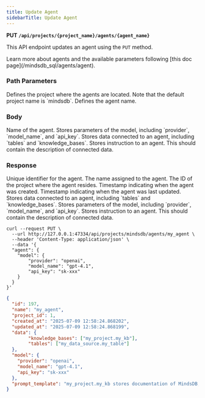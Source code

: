 ```yaml
---
title: Update Agent
sidebarTitle: Update Agent
---
```


**PUT `/api/projects/{project_name}/agents/{agent_name}`**

This API endpoint updates an agent using the `PUT` method.

<Tip>
Learn more about agents and the available parameters following [this doc page](/mindsdb_sql/agents/agent).
</Tip>

### Path Parameters

<ParamField body='project_name' type='string' required>
Defines the project where the agents are located. Note that the default project name is `mindsdb`.
</ParamField>

<ParamField body='agent_name' type='string' required>
Defines the agent name.
</ParamField>

### Body

<ParamField body='name' type='string'>
Name of the agent.
</ParamField>

<ParamField body='model' type='string'>
Stores parameters of the model, including `provider`, `model_name`, and `api_key`.
</ParamField>

<ParamField body='data' type='string'>
Stores data connected to an agent, including `tables` and `knowledge_bases`.
</ParamField>

<ParamField body='prompt_template' type='string'>
Stores instruction to an agent. This should contain the description of connected data.
</ParamField>

### Response

<ResponseField name="id" type="string" required>  
Unique identifier for the agent.
</ResponseField>

<ResponseField name="name" type="string" required>  
The name assigned to the agent.
</ResponseField>

<ResponseField name="project_id" type="string" required>  
The ID of the project where the agent resides.
</ResponseField>

<ResponseField name="created_at" type="string" required>  
Timestamp indicating when the agent was created.
</ResponseField>

<ResponseField name="updated_at" type="string" required>  
Timestamp indicating when the agent was last updated.
</ResponseField>

<ResponseField body='data' type='string'>
Stores data connected to an agent, including `tables` and `knowledge_bases`.
</ResponseField>

<ResponseField body='model' type='string'>
Stores parameters of the model, including `provider`, `model_name`, and `api_key`.
</ResponseField>

<ResponseField body='prompt_template' type='string'>
Stores instruction to an agent. This should contain the description of connected data.
</ResponseField>

<RequestExample>

```shell Shell
curl --request PUT \
  --url http://127.0.0.1:47334/api/projects/mindsdb/agents/my_agent \
  --header 'Content-Type: application/json' \
  --data '{
  "agent": {
    "model": {
        "provider": "openai",
        "model_name": "gpt-4.1",
        "api_key": "sk-xxx"
    }
  }
}'

```

</RequestExample>

<ResponseExample>

```json Response
{
  "id": 197,
  "name": "my_agent",
  "project_id": 1,
  "created_at": "2025-07-09 12:58:24.868202",
  "updated_at": "2025-07-09 12:58:24.868199",
  "data": {
        "knowledge_bases": ["my_project.my_kb"],
        "tables": ["my_data_source.my_table"]
  },
  "model": {
    "provider": "openai",
    "model_name": "gpt-4.1",
    "api_key": "sk-xxx"
  },
  "prompt_template": "my_project.my_kb stores documentation of MindsDB, my_data_source.my_table stores documentation of MindsDB"
}
```

</ResponseExample>
